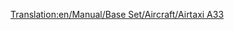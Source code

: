 [[Translation:en/Manual/Base Set/Aircraft/Airtaxi A33]]
{{en/Manual/Base Set/Aircraft/Aircraft|Cost=53.320 (106,640)
|Speed=947 kph (592 MPH)
|Annual=5.906 (11,812)
|Designed=1993
|Lifespan=24
|Capacity=220 passengers & 20 bags of mail
|Description=A standard jet plane. Larger airports preferred.
|Real-life=Airbus A330
}}